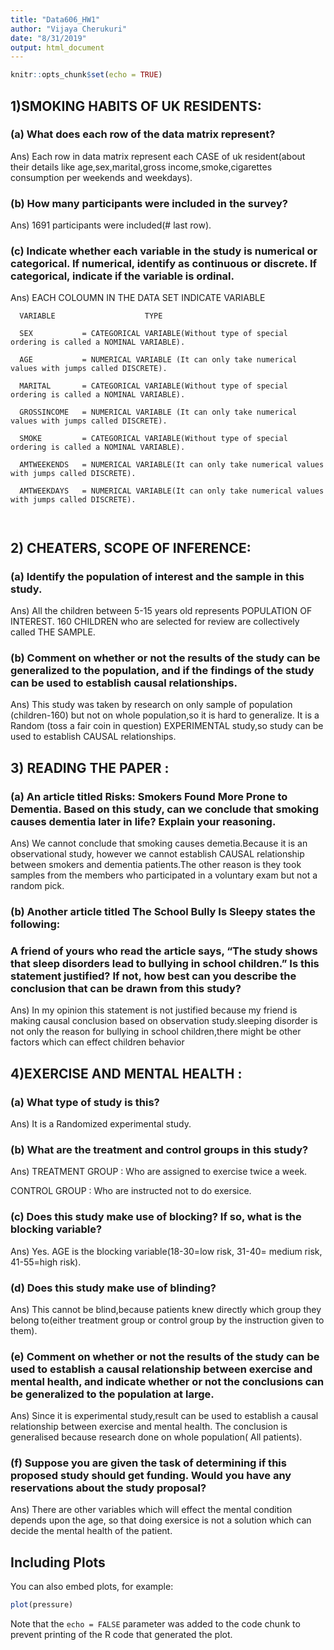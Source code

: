 ```yaml
---
title: "Data606_HW1"
author: "Vijaya Cherukuri"
date: "8/31/2019"
output: html_document
---
```


```r
knitr::opts_chunk$set(echo = TRUE)
```


## 1)SMOKING HABITS OF UK RESIDENTS:


### (a) What does each row of the data matrix represent?

Ans) Each row in data matrix represent each CASE of uk resident(about their details like age,sex,marital,gross       income,smoke,cigarettes consumption  per weekends and weekdays).

### (b) How many participants were included in the survey?

Ans) 1691 participants were included(# last row).

### (c) Indicate whether each variable in the study is numerical or categorical. If numerical, identify as continuous or discrete. If categorical, indicate if the variable is ordinal.

Ans) EACH COLOUMN IN THE DATA SET INDICATE VARIABLE

      VARIABLE                    TYPE
      
      SEX           = CATEGORICAL VARIABLE(Without type of special ordering is called a NOMINAL VARIABLE).
   
   	  AGE           = NUMERICAL VARIABLE (It can only take numerical values with jumps called DISCRETE).
	  
	  MARITAL       = CATEGORICAL VARIABLE(Without type of special ordering is called a NOMINAL VARIABLE).
	  
	  GROSSINCOME   = NUMERICAL VARIABLE (It can only take numerical values with jumps called DISCRETE).
	  
	  SMOKE         = CATEGORICAL VARIABLE(Without type of special ordering is called a NOMINAL VARIABLE).
	  
	  AMTWEEKENDS   = NUMERICAL VARIABLE(It can only take numerical values with jumps called DISCRETE).
	  
	  AMTWEEKDAYS   = NUMERICAL VARIABLE(It can only take numerical values with jumps called DISCRETE).
	  
	  
## 2)  CHEATERS, SCOPE OF INFERENCE:	  

### (a) Identify the population of interest and the sample in this study.

Ans) All the children between 5-15 years old represents POPULATION OF INTEREST.
     160 CHILDREN who are selected for review are collectively called THE SAMPLE.
	 
### (b) Comment on whether or not the results of the study can be generalized to the population, and if the findings of the study can be used to establish causal relationships.

Ans) This study was taken by research on only sample of population (children-160) but not on whole population,so it is hard to generalize.
     It is a Random (toss a fair coin in question) EXPERIMENTAL study,so study can be used to establish CAUSAL relationships.
	 
## 3)   READING THE PAPER :

### (a) An article titled Risks: Smokers Found More Prone to Dementia. Based on this study, can we conclude that smoking causes dementia later in life? Explain your reasoning.
	 
Ans) We cannot conclude that smoking causes demetia.Because it is an observational study, however we cannot establish CAUSAL relationship between smokers and dementia patients.The other reason is they took samples from the members who participated in a voluntary exam but not a random pick.
	  
### (b) Another article titled The School Bully Is Sleepy states the following: 
### A friend of yours who read the article says, “The study shows that sleep disorders lead to bullying in school children.” Is this statement justified? If not, how best can you describe the conclusion that can be drawn from this study?
	 
Ans) In my opinion this statement is not justified because my friend is making causal conclusion based on observation study.sleeping disorder is not only the reason for bullying in school children,there might be other factors which can effect children behavior
	 
	 
## 4)EXERCISE AND MENTAL HEALTH :

### (a) What type of study is this?

Ans) It is a Randomized experimental study.

### (b) What are the treatment and control groups in this study?

Ans) TREATMENT GROUP : Who are assigned to exercise twice a week.

 CONTROL GROUP   : Who are instructed not to do exersice.

### (c) Does this study make use of blocking? If so, what is the blocking variable?

Ans) Yes. AGE is the blocking variable(18-30=low risk, 31-40= medium risk, 41-55=high risk).
 
### (d) Does this study make use of blinding?

Ans) This cannot be blind,because patients knew directly which group they belong to(either treatment group or control group by the instruction given to them). 

### (e) Comment on whether or not the results of the study can be used to establish a causal relationship between exercise and mental health, and indicate whether or not the conclusions can be generalized to the population at large.

Ans) Since it is experimental study,result can be used to establish a causal relationship between exercise and mental health.
The conclusion is generalised because research done on whole population( All patients). 	

### (f) Suppose you are given the task of determining if this proposed study should get funding. Would you have any reservations about the study proposal?

Ans) There are other variables which will effect the mental condition depends upon the age, so that doing exersice is not a solution which can decide the mental health of the patient.




## Including Plots

You can also embed plots, for example:

```r
plot(pressure)
```

Note that the `echo = FALSE` parameter was added to the code chunk to prevent printing of the R code that generated the plot.
